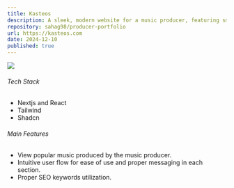 ```yaml
---
title: Kasteos
description: A sleek, modern website for a music producer, featuring smooth animations and responsive design.
repository: sahag98/producer-portfolio
url: https://kasteos.com
date: 2024-12-10
published: true
---
```


[![](/kasteos.png)](https://kasteos.com)

###### Tech Stack

- Nextjs and React
- Tailwind
- Shadcn

###### Main Features

- View popular music produced by the music producer.
- Intuitive user flow for ease of use and proper messaging in each section.
- Proper SEO keywords utilization.
